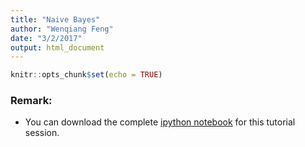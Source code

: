 ```yaml
---
title: "Naive Bayes"
author: "Wenqiang Feng"
date: "3/2/2017"
output: html_document
---
```


```r
knitr::opts_chunk$set(echo = TRUE)
```

### Remark: 

- You can download the complete [ipython notebook](./ipynb/Natural Language Processing nb.ipynb) for this tutorial session.